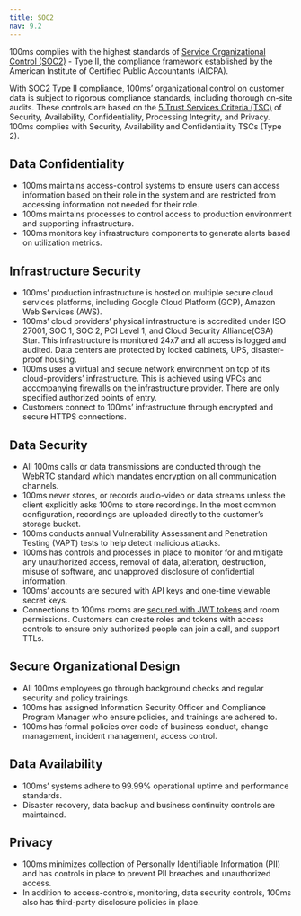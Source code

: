 ```yaml
---
title: SOC2
nav: 9.2
---
```


100ms complies with the highest standards of [Service Organizational Control (SOC2)](https://soc2.co.uk/) - Type II, the compliance framework established by the American Institute of Certified Public Accountants (AICPA).

With SOC2 Type II compliance, 100ms’ organizational control on customer data is subject to rigorous compliance standards, including thorough on-site audits. These controls are based on the [5 Trust Services Criteria (TSC)](https://sprinto.com/blog/soc-2-trust-principles/) of Security, Availability, Confidentiality, Processing Integrity, and Privacy. 100ms complies with Security, Availability and Confidentiality TSCs (Type 2).

## Data Confidentiality

- 100ms maintains access-control systems to ensure users can access information based on their role in the system and are restricted from accessing information not needed for their role.
- 100ms maintains processes to control access to production environment and supporting infrastructure.
- 100ms monitors key infrastructure components to generate alerts based on utilization metrics.

## Infrastructure Security

- 100ms’ production infrastructure is hosted on multiple secure cloud services platforms, including Google Cloud Platform (GCP), Amazon Web Services (AWS).
- 100ms’ cloud providers’ physical infrastructure is accredited under ISO 27001, SOC 1, SOC 2, PCI Level 1, and Cloud Security Alliance(CSA) Star. This infrastructure is monitored 24x7 and all access is logged and audited. Data centers are protected by locked cabinets, UPS, disaster-proof housing.
- 100ms uses a virtual and secure network environment on top of its cloud-providers’ infrastructure. This is achieved using VPCs and accompanying firewalls on the infrastructure provider. There are only specified authorized points of entry.
- Customers connect to 100ms’ infrastructure through encrypted and secure HTTPS connections.

## Data Security

- All 100ms calls or data transmissions are conducted through the WebRTC standard which mandates encryption on all communication channels.
- 100ms never stores, or records audio-video or data streams unless the client explicitly asks 100ms to store recordings. In the most common configuration, recordings are uploaded directly to the customer’s storage bucket.
- 100ms conducts annual Vulnerability Assessment and Penetration Testing (VAPT) tests to help detect malicious attacks.
- 100ms has controls and processes in place to monitor for and mitigate any unauthorized access, removal of data, alteration, destruction, misuse of software, and unapproved disclosure of confidential information.
- 100ms’ accounts are secured with API keys and one-time viewable secret keys.
- Connections to 100ms rooms are [secured with JWT tokens](/get-started/v2/get-started/security-and-tokens) and room permissions. Customers can create roles and tokens with access controls to ensure only authorized people can join a call, and support TTLs.

## Secure Organizational Design

- All 100ms employees go through background checks and regular security and policy trainings.
- 100ms has assigned Information Security Officer and Compliance Program Manager who ensure policies, and trainings are adhered to.
- 100ms has formal policies over code of business conduct, change management, incident management, access control.

## Data Availability

- 100ms’ systems adhere to 99.99% operational uptime and performance standards.
- Disaster recovery, data backup and business continuity controls are maintained.

## Privacy

- 100ms minimizes collection of Personally Identifiable Information (PII) and has controls in place to prevent PII breaches and unauthorized access.
- In addition to access-controls, monitoring, data security controls, 100ms also has third-party disclosure policies in place.